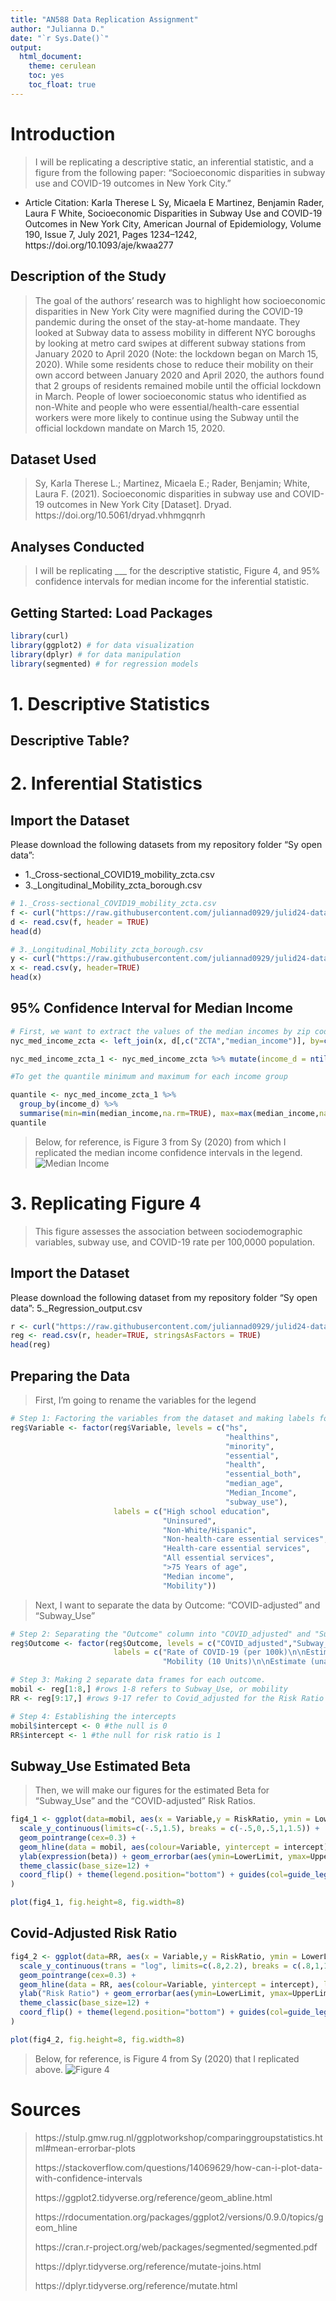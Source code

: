 ```yaml
---
title: "AN588 Data Replication Assignment"
author: "Julianna D."
date: "`r Sys.Date()`"
output:
  html_document:
    theme: cerulean
    toc: yes
    toc_float: true
---
```

# Introduction
> I will be replicating a descriptive static, an inferential statistic, and a figure from the following paper: "Socioeconomic disparities in subway use and COVID-19 outcomes in New York City."  

- Article Citation: Karla Therese L Sy, Micaela E Martinez, Benjamin Rader, Laura F White, Socioeconomic Disparities in Subway Use and COVID-19 Outcomes in New York City, American Journal of Epidemiology, Volume 190, Issue 7, July 2021, Pages 1234–1242, https://doi.org/10.1093/aje/kwaa277
 
## Description of the Study
> The goal of the authors' research was to highlight how socioeconomic disparities in New York City were magnified during the COVID-19 pandemic during the onset of the stay-at-home mandaate. They looked at Subway data to assess mobility in different NYC boroughs  by looking at metro card swipes at different subway stations from January 2020 to April 2020 (Note: the lockdown began on March 15, 2020). While some residents chose to reduce their mobility on their own accord between January 2020 and April 2020, the authors found that 2 groups of residents remained mobile until the official lockdown in March. People of lower socioeconomic status who identified as non-White and people who were essential/health-care essential workers were more likely to continue using the Subway until the official lockdown mandate on March 15, 2020. 

## Dataset Used
> Sy, Karla Therese L.; Martinez, Micaela E.; Rader, Benjamin; White, Laura F. (2021). Socioeconomic disparities in subway use and COVID-19 outcomes in New York City [Dataset]. Dryad. https://doi.org/10.5061/dryad.vhhmgqnrh

## Analyses Conducted
> I will be replicating ___ for the descriptive statistic, Figure 4, and 95% confidence intervals for median income for the inferential statistic. 

## Getting Started: Load Packages
```r
library(curl)
library(ggplot2) # for data visualization
library(dplyr) # for data manipulation
library(segmented) # for regression models
```

# 1. Descriptive Statistics

## Descriptive Table?

# 2. Inferential Statistics

## Import the Dataset
Please download the following datasets from my repository folder "Sy open data": 

- 1._Cross-sectional_COVID19_mobility_zcta.csv 
- 3._Longitudinal_Mobility_zcta_borough.csv

```r
# 1._Cross-sectional_COVID19_mobility_zcta.csv 
f <- curl("https://raw.githubusercontent.com/juliannad0929/julid24-data-replication-assignment/main/Sy%20open%20data/1._Cross-sectional_COVID19_mobility_zcta.csv")
d <- read.csv(f, header = TRUE)
head(d)

# 3._Longitudinal_Mobility_zcta_borough.csv
y <- curl("https://raw.githubusercontent.com/juliannad0929/julid24-data-replication-assignment/main/Sy%20open%20data/3._Longitudinal_Mobility_zcta_borough.csv")
x <- read.csv(y, header=TRUE)
head(x)
```


## 95% Confidence Interval for Median Income
```r
# First, we want to extract the values of the median incomes by zip code tabulation area (ZCTA)
nyc_med_income_zcta <- left_join(x, d[,c("ZCTA","median_income")], by=c("ZCTA"="ZCTA")) #left_join() keeps all observations in x

nyc_med_income_zcta_1 <- nyc_med_income_zcta %>% mutate(income_d = ntile(median_income, 5)) #mutate() creates new columns that are functions of existing variables

#To get the quantile minimum and maximum for each income group

quantile <- nyc_med_income_zcta_1 %>%
  group_by(income_d) %>%
  summarise(min=min(median_income,na.rm=TRUE), max=max(median_income,na.rm=TRUE))
quantile
```

> Below, for reference, is Figure 3 from Sy (2020) from which I replicated the median income confidence intervals in the legend. 
![Median Income](img/95 Conf Int data rep.png)

# 3. Replicating Figure 4
> This figure assesses the association between sociodemographic variables, subway use, and COVID-19 rate per 100,0000 population. 

## Import the Dataset
Please download the following dataset from my repository folder "Sy open data": 5._Regression_output.csv

```r
r <- curl("https://raw.githubusercontent.com/juliannad0929/julid24-data-replication-assignment/main/Sy%20open%20data/5._Regression_output.csv")
reg <- read.csv(r, header=TRUE, stringsAsFactors = TRUE)
head(reg)
```


## Preparing the Data
> First, I'm going to rename the variables for the legend

```r
# Step 1: Factoring the variables from the dataset and making labels for the legend
reg$Variable <- factor(reg$Variable, levels = c("hs",
                                                "healthins",
                                                "minority",
                                                "essential",
                                                "health",
                                                "essential_both",
                                                "median_age",
                                                "Median_Income",
                                                "subway_use"),
                       labels = c("High school education",
                                  "Uninsured",
                                  "Non-White/Hispanic",
                                  "Non-health-care essential services",
                                  "Health-care essential services",
                                  "All essential services",
                                  ">75 Years of age",
                                  "Median income",
                                  "Mobility")) 
```

> Next, I want to separate the data by Outcome: "COVID-adjusted" and "Subway_Use"

```r
# Step 2: Separating the "Outcome" column into "COVID_adjusted" and "Subway_Use"
reg$Outcome <- factor(reg$Outcome, levels = c("COVID_adjusted","Subway_Use"),
                       labels = c("Rate of COVID-19 (per 100k)\n\nEstimate (adjusted for testing):\nRisk Ratio",
                                  "Mobility (10 Units)\n\nEstimate (unadjusted):\nbeta")) 

# Step 3: Making 2 separate data frames for each outcome.
mobil <- reg[1:8,] #rows 1-8 refers to Subway_Use, or mobility
RR <- reg[9:17,] #rows 9-17 refer to Covid_adjusted for the Risk Ratio

# Step 4: Establishing the intercepts 
mobil$intercept <- 0 #the null is 0
RR$intercept <- 1 #the null for risk ratio is 1
```

## Subway_Use Estimated Beta
> Then, we will make our figures for the estimated Beta for "Subway_Use" and the "COVID-adjusted" Risk Ratios.

```r
fig4_1 <- ggplot(data=mobil, aes(x = Variable,y = RiskRatio, ymin = LowerLimit, ymax = UpperLimit )) +
  scale_y_continuous(limits=c(-.5,1.5), breaks = c(-.5,0,.5,1,1.5)) +
  geom_pointrange(cex=0.3) +
  geom_hline(data = mobil, aes(colour=Variable, yintercept = intercept), linetype=2, show.legend = FALSE) + xlab('') + 
  ylab(expression(beta)) + geom_errorbar(aes(ymin=LowerLimit, ymax=UpperLimit), width=0.3,cex=0.7) +
  theme_classic(base_size=12) +
  coord_flip() + theme(legend.position="bottom") + guides(col=guide_legend(ncol=3, byrow=TRUE, reverse = TRUE, title.position = "bottom")) + theme(legend.text = element_text(size=12), text=element_text(size=12), axis.text=element_text(size=12, colour="black"), legend.margin = margin(10, 50, 10, 10)
)

plot(fig4_1, fig.height=8, fig.width=8)
```

## Covid-Adjusted Risk Ratio
```r

fig4_2 <- ggplot(data=RR, aes(x = Variable,y = RiskRatio, ymin = LowerLimit, ymax = UpperLimit )) +
  scale_y_continuous(trans = "log", limits=c(.8,2.2), breaks = c(.8,1,1.2,1.4,1.6,1.8, 2.0, 2.2)) +
  geom_pointrange(cex=0.3) +
  geom_hline(data = RR, aes(colour=Variable, yintercept = intercept), linetype=2, show.legend = FALSE) + xlab('') + 
  ylab("Risk Ratio") + geom_errorbar(aes(ymin=LowerLimit, ymax=UpperLimit),width=0.3,cex=0.7) +
  theme_classic(base_size=12) +
  coord_flip() + theme(legend.position="bottom") + guides(col=guide_legend(ncol=3, byrow=TRUE, reverse = TRUE, title.position = "bottom")) + theme(legend.text = element_text(size=12), text=element_text(size=12), axis.text=element_text(size=12, colour="black"), legend.margin = margin(10, 50, 10, 10)
)

plot(fig4_2, fig.height=8, fig.width=8)
```

> Below, for reference, is Figure 4 from Sy (2020) that I replicated above. 
![Figure 4](img/Figure 4 data rep.png)

# Sources
> https://stulp.gmw.rug.nl/ggplotworkshop/comparinggroupstatistics.html#mean-errorbar-plots  
>
> https://stackoverflow.com/questions/14069629/how-can-i-plot-data-with-confidence-intervals  
>
> https://ggplot2.tidyverse.org/reference/geom_abline.html  
>
> https://rdocumentation.org/packages/ggplot2/versions/0.9.0/topics/geom_hline  
>
> https://cran.r-project.org/web/packages/segmented/segmented.pdf  
>
> https://dplyr.tidyverse.org/reference/mutate-joins.html 
>
> https://dplyr.tidyverse.org/reference/mutate.html
